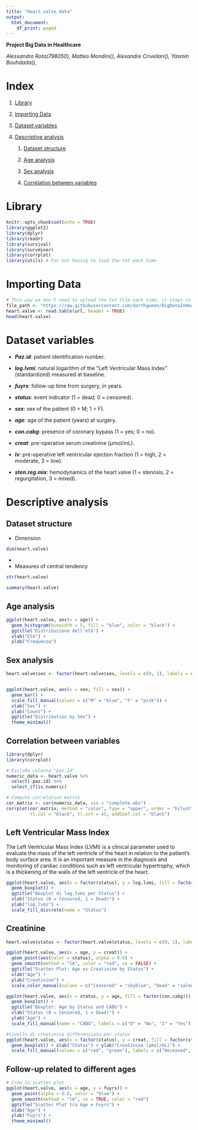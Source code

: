 ```yaml
---
title: "Heart.valve.data"
output:
  html_document:
    df_print: paged
---
```


**Project Big Data in Healthcare**

*Alessandro Rota(798050), Matteo Mondini(), Alexandre Crivellari(), Yasmin Bouhdada(),*

# Index

1.  [Library]

2.  [Importing Data]

3.  [Dataset variables]

4.  [Descriptive analysis]

    1.  [Dataset structure]

    2.  [Age analysis]

    3.  [Sex analysis]

    4.  [Correlation between variables]

# Library

```r
knitr::opts_chunk$set(echo = TRUE)
library(ggplot2)
library(dplyr)
library(readr)
library(survival)
library(survminer)
library(corrplot)
library(utils) # For not having to load the txt each time
```

# Importing Data

```r
# This way we don't need to upload the txt file each time, it stays in the Github
file_path <- "https://raw.githubusercontent.com/darthgween/BigDataInHealthCareProject/main/heart.valve.txt?token=GHSAT0AAAAAACR3GYSWOK6GYZRGKSSK3Z2CZRXTKPA"
heart.valve <- read.table(url, header = TRUE)
head(heart.valve)

```

# Dataset variables

-   ***Paz.id***: patient identification number.

-   ***log.lvmi***: natural logarithm of the “Left Ventricular Mass Index” (standardized) measured at baseline.

-   ***fuyrs***: follow-up time from surgery, in years.

-   ***status***: event indicator (1 = dead; 0 = censored).

-   ***sex***: sex of the patient (0 = M; 1 = F).

-   ***age***: age of the patient (years) at surgery.

-   ***con.cabg***: presence of coronary bypass (1 = yes; 0 = no).

-   ***creat***: pre-operative serum creatinine (µmol/mL).

-   ***lv***: pre-operative left ventricular ejection fraction (1 = high, 2 = moderate, 3 = low).

-   ***sten.reg.mix***: hemodynamics of the heart valve (1 = stenosis, 2 = regurgitation, 3 = mixed).

# Descriptive analysis

## Dataset structure

-   Dimension

```r
dim(heart.valve)
```

-   

-   Measures of central tendency

```r
str(heart.valve)
```

```r
summary(heart.valve)
```

## Age analysis {data-link="Age analysis"}

```r
ggplot(heart.valve, aes(x = age)) +
  geom_histogram(binwidth = 5, fill = "blue", color = "black") +
  ggtitle("Distribuzione dell'età") +
  xlab("Età") +
  ylab("Frequenza")
```

## Sex analysis

```r

heart.valve$sex <- factor(heart.valve$sex, levels = c(0, 1), labels = c("M", "F"))


ggplot(heart.valve, aes(x = sex, fill = sex)) + 
  geom_bar() + 
  scale_fill_manual(values = c("M" = "blue", "F" = "pink")) +
  xlab("Sex") + 
  ylab("Count") +
  ggtitle("Distribution by Sex") +
  theme_minimal()

```

## Correlation between variables

```r
library(dplyr)
library(corrplot)

# Escludo colonna "paz.id"
numeric_data <- heart.valve %>%
  select(-paz.id) %>%
  select_if(is.numeric)

# Compute correlation matrix
cor_matrix <- cor(numeric_data, use = "complete.obs")
corrplot(cor_matrix, method = "color", type = "upper", order = "hclust", 
         tl.col = "black", tl.srt = 45, addCoef.col = "black")
```

## Left Ventricular Mass Index

The Left Ventricular Mass Index (LVMI) is a clinical parameter used to evaluate the mass of the left ventricle of the heart in relation to the patient's body surface area. It is an important measure in the diagnosis and monitoring of cardiac conditions such as left ventricular hypertrophy, which is a thickening of the walls of the left ventricle of the heart.

```r
ggplot(heart.valve, aes(x = factor(status), y = log.lvmi, fill = factor(status))) +
  geom_boxplot() +
  ggtitle("Boxplot di log.lvmi per Status") +
  xlab("Status (0 = Censored, 1 = Dead)") +
  ylab("log.lvmi") +
  scale_fill_discrete(name = "Status")

```

## Creatinine

```r

heart.valve$status <- factor(heart.valve$status, levels = c(0, 1), labels = c("Censored", "Dead"))

ggplot(heart.valve, aes(x = age, y = creat)) +
  geom_point(aes(color = status), alpha = 0.6) +
  geom_smooth(method = "lm", color = "red", se = FALSE) +
  ggtitle("Scatter Plot: Age vs Creatinine by Status") +
  xlab("Age") +
  ylab("Creatinine") +
  scale_color_manual(values = c("Censored" = "skyblue", "Dead" = "salmon"))

```

```r

ggplot(heart.valve, aes(x = status, y = age, fill = factor(con.cabg))) +
  geom_boxplot() +
  ggtitle("Boxplot: Age by Status and CABG") +
  xlab("Status (0 = Censored, 1 = Dead)") +
  ylab("Age") +
  scale_fill_manual(name = "CABG", labels = c("0" = "No", "1" = "Yes"), values = c("skyblue", "salmon"))

```

```r

#livello di creatinina differenziata per status
ggplot(heart.valve, aes(x = factor(status), y = creat, fill = factor(status))) +
  geom_boxplot() + xlab("Status") + ylab("Creatinine (µmol/mL)") +
  scale_fill_manual(values = c("red", "green"), labels = c("Deceased", "Censored"))
```

## Follow-up related to different ages

```r
# Crea lo scatter plot
ggplot(heart.valve, aes(x = age, y = fuyrs)) +
  geom_point(alpha = 0.6, color = "blue") +
  geom_smooth(method = "lm", se = TRUE, color = "red")
  ggtitle("Scatter Plot tra Age e Fuyrs") +  
  xlab("Age") +  
  ylab("Fuyrs") +  
  theme_minimal() 

```

